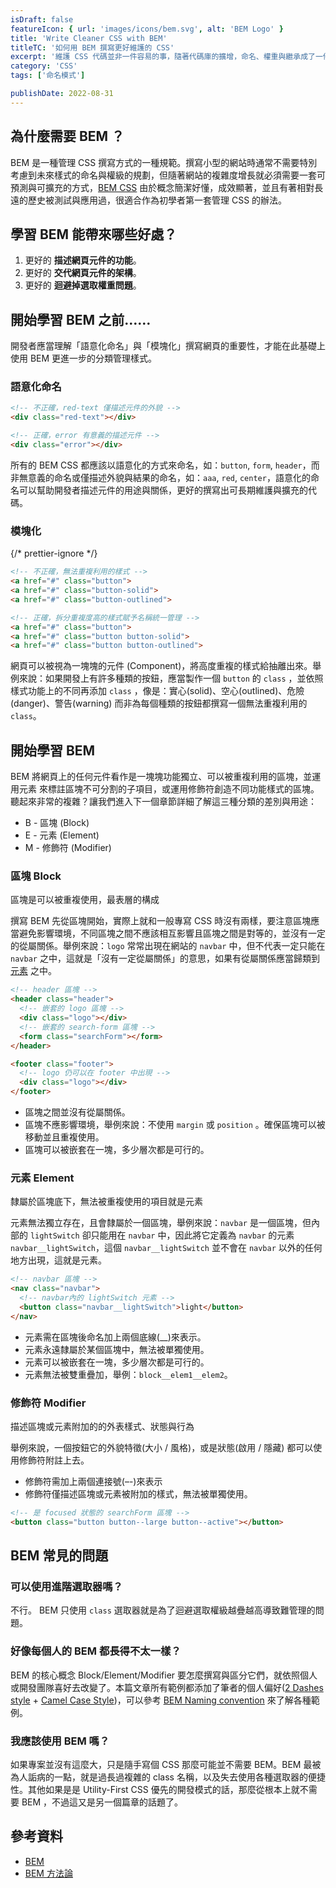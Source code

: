 ```yaml
---
isDraft: false
featureIcon: { url: 'images/icons/bem.svg', alt: 'BEM Logo' }
title: 'Write Cleaner CSS with BEM'
titleTC: '如何用 BEM 撰寫更好維護的 CSS'
excerpt: '維護 CSS 代碼並非一件容易的事，隨著代碼庫的擴增，命名、權重與繼承成了一件非常困難的事情。讓我們使用廣受歡迎的 BEM 命名法來改善這件事情。'
category: 'CSS'
tags: ['命名模式']

publishDate: 2022-08-31
---
```


## 為什麼需要 BEM ？

BEM 是一種管理 CSS 撰寫方式的一種規範。撰寫小型的網站時通常不需要特別考慮到未來樣式的命名與權級的規劃，但隨著網站的複雜度增長就必須需要一套可預測與可擴充的方式，[BEM CSS](https://getbem.com/) 由於概念簡潔好懂，成效顯著，並且有著相對長遠的歷史被測試與應用過，很適合作為初學者第一套管理 CSS 的辦法。

## 學習 BEM 能帶來哪些好處？

1. 更好的 **描述網頁元件的功能**。
2. 更好的 **交代網頁元件的架構**。
3. 更好的 **迴避掉選取權重問題**。

## 開始學習 BEM 之前……

開發者應當理解「語意化命名」與「模塊化」撰寫網頁的重要性，才能在此基礎上使用 BEM 更進一步的分類管理樣式。

### 語意化命名

```html
<!-- 不正確，red-text 僅描述元件的外貌 -->
<div class="red-text"></div>

<!-- 正確，error 有意義的描述元件 -->
<div class="error"></div>
```

所有的 BEM CSS 都應該以語意化的方式來命名，如：`button`, `form`, `header`，而非無意義的命名或僅描述外貌與結果的命名，如：`aaa`, `red`, `center`，語意化的命名可以幫助開發者描述元件的用途與關係，更好的撰寫出可長期維護與擴充的代碼。

### 模塊化

{/* prettier-ignore */}
```html
<!-- 不正確，無法重複利用的樣式 -->
<a href="#" class="button">
<a href="#" class="button-solid">
<a href="#" class="button-outlined">

<!-- 正確，拆分重複度高的樣式賦予名稱統一管理 -->
<a href="#" class="button">
<a href="#" class="button button-solid">
<a href="#" class="button button-outlined">
```

網頁可以被視為一塊塊的元件 (Component)，將高度重複的樣式給抽離出來。舉例來說：如果開發上有許多種類的按鈕，應當製作一個 `button` 的 `class` ，並依照樣式功能上的不同再添加 `class` ，像是：實心(solid)、空心(outlined)、危險(danger)、警告(warning) 而非為每個種類的按鈕都撰寫一個無法重複利用的 `class`。

## 開始學習 BEM

BEM 將網頁上的任何元件看作是一塊塊功能獨立、可以被重複利用的區塊，並運用元素 來標註區塊不可分割的子項目，或運用修飾符創造不同功能樣式的區塊。聽起來非常的複雜？讓我們進入下一個章節詳細了解這三種分類的差別與用途：

- B - 區塊 (Block)
- E - 元素 (Element)
- M - 修飾符 (Modifier)

### 區塊 Block

<Info type="info">區塊是可以被重複使用，最表層的構成</Info>

撰寫 BEM 先從區塊開始，實際上就和一般專寫 CSS 時沒有兩樣，要注意區塊應當避免影響環境，不同區塊之間不應該相互影響且區塊之間是對等的，並沒有一定的從屬關係。舉例來說：`logo` 常常出現在網站的 `navbar` 中，但不代表一定只能在 `navbar` 之中，這就是「沒有一定從屬關係」的意思，如果有從屬關係應當歸類到 [元素](#元素-element) 之中。

```html
<!-- header 區塊 -->
<header class="header">
  <!-- 嵌套的 logo 區塊 -->
  <div class="logo"></div>
  <!-- 嵌套的 search-form 區塊 -->
  <form class="searchForm"></form>
</header>

<footer class="footer">
  <!-- logo 仍可以在 footer 中出現 -->
  <div class="logo"></div>
</footer>
```

- 區塊之間並沒有從屬關係。
- 區塊不應影響環境，舉例來說：不使用 `margin` 或 `position` 。確保區塊可以被移動並且重複使用。
- 區塊可以被嵌套在一塊，多少層次都是可行的。

### 元素 Element

<Info type="info">隸屬於區塊底下，無法被重複使用的項目就是元素</Info>

元素無法獨立存在，且會隸屬於一個區塊，舉例來說：`navbar` 是一個區塊，但內部的 `lightSwitch` 卻只能用在 `navbar` 中，因此將它定義為 `navbar` 的元素 `navbar__lightSwitch`，這個 `navbar__lightSwitch` 並不會在 `navbar` 以外的任何地方出現，這就是元素。

```html
<!-- navbar 區塊 -->
<nav class="navbar">
  <!-- navbar內的 lightSwitch 元素 -->
  <button class="navbar__lightSwitch">light</button>
</nav>
```

- 元素需在區塊後命名加上兩個底線(\_\_)來表示。
- 元素永遠隸屬於某個區塊中，無法被單獨使用。
- 元素可以被嵌套在一塊，多少層次都是可行的。
- 元素無法被雙重疊加，舉例：`block__elem1__elem2`。

### 修飾符 Modifier

<Info type="info">描述區塊或元素附加的的外表樣式、狀態與行為</Info>

舉例來說，一個按鈕它的外貌特徵(大小 / 風格)，或是狀態(啟用 / 隱藏) 都可以使用修飾符附註上去。

- 修飾符需加上兩個連接號(–-)來表示
- 修飾符僅描述區塊或元素被附加的樣式，無法被單獨使用。

```html
<!-- 是 focused 狀態的 searchForm 區塊 -->
<button class="button button--large button--active"></button>
```

## BEM 常見的問題

### 可以使用進階選取器嗎？

不行。 BEM 只使用 `class` 選取器就是為了迴避選取權級越疊越高導致難管理的問題。

### 好像每個人的 BEM 都長得不太一樣？

BEM 的核心概念 Block/Element/Modifier 要怎麼撰寫與區分它們，就依照個人或開發團隊喜好去改變了。本篇文章所有範例都添加了筆者的個人偏好([2 Dashes style](https://en.bem.info/methodology/naming-convention/#two-dashes-style) + [Camel Case Style](https://en.bem.info/methodology/naming-convention/#camelcase-style))，可以參考 [BEM Naming convention](https://en.bem.info/methodology/naming-convention/) 來了解各種範例。

### 我應該使用 BEM 嗎？

如果專案並沒有這麼大，只是隨手寫個 CSS 那麼可能並不需要 BEM。BEM 最被為人詬病的一點，就是過長過複雜的 class 名稱，以及失去使用各種選取器的便捷性。其他如果是是 Utility-First CSS 優先的開發模式的話，那麼從根本上就不需要 BEM ，不過這又是另一個篇章的話題了。

## 參考資料

- [BEM](https://en.bem.info/methodology/)
- [BEM 方法論](http://bem.webclown.net/quick-start/#%E4%BB%8B%E7%BB%8D)
